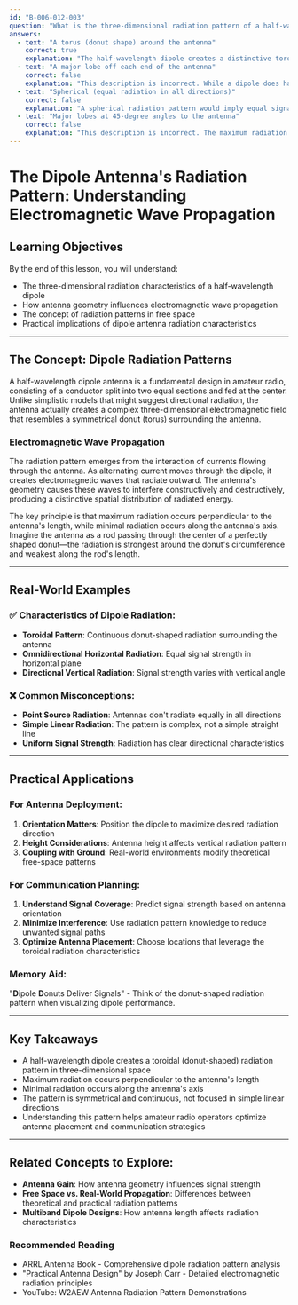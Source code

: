 ```yaml
---
id: "B-006-012-003"
question: "What is the three-dimensional radiation pattern of a half-wavelength dipole in free space?"
answers:
  - text: "A torus (donut shape) around the antenna"
    correct: true
    explanation: "The half-wavelength dipole creates a distinctive toroidal (donut-shaped) radiation pattern in three-dimensional space. This means the antenna radiates strongest perpendicular to its length, with minimal radiation along its axis. The radiation pattern looks like a symmetrical ring or donut surrounding the antenna, with the dipole running through the hole of the donut. This unique pattern occurs because the antenna's electromagnetic waves cancel out along the antenna's length while reinforcing each other at right angles to the antenna."
  - text: "A major lobe off each end of the antenna"
    correct: false
    explanation: "This description is incorrect. While a dipole does have stronger radiation perpendicular to its length, the radiation pattern is not simply two distinct lobes at the ends. Instead, it's a continuous toroidal shape that wraps around the entire antenna, with the antenna itself passing through the center of the donut-shaped pattern. Radiation is weakest along the antenna's axis and strongest at 90-degree angles to the antenna."
  - text: "Spherical (equal radiation in all directions)"
    correct: false
    explanation: "A spherical radiation pattern would imply equal signal strength in all directions, which is not true for a half-wavelength dipole. The dipole has a very specific radiation pattern with clear directional characteristics, radiating strongest perpendicular to its length and weakest along its axis. A spherical pattern would eliminate the directional properties that make dipole antennas useful for radio communications."
  - text: "Major lobes at 45-degree angles to the antenna"
    correct: false
    explanation: "This description is incorrect. The maximum radiation occurs at 90-degree angles to the antenna's length, not at 45-degree angles. The half-wavelength dipole creates a symmetrical toroidal pattern where the strongest signals are perpendicular to the antenna, forming a complete donut-shaped radiation pattern around the antenna's axis."
---
```


# The Dipole Antenna's Radiation Pattern: Understanding Electromagnetic Wave Propagation

## Learning Objectives
By the end of this lesson, you will understand:
- The three-dimensional radiation characteristics of a half-wavelength dipole
- How antenna geometry influences electromagnetic wave propagation
- The concept of radiation patterns in free space
- Practical implications of dipole antenna radiation characteristics

---

## The Concept: Dipole Radiation Patterns

A half-wavelength dipole antenna is a fundamental design in amateur radio, consisting of a conductor split into two equal sections and fed at the center. Unlike simplistic models that might suggest directional radiation, the antenna actually creates a complex three-dimensional electromagnetic field that resembles a symmetrical donut (torus) surrounding the antenna.

### Electromagnetic Wave Propagation

The radiation pattern emerges from the interaction of currents flowing through the antenna. As alternating current moves through the dipole, it creates electromagnetic waves that radiate outward. The antenna's geometry causes these waves to interfere constructively and destructively, producing a distinctive spatial distribution of radiated energy.

The key principle is that maximum radiation occurs perpendicular to the antenna's length, while minimal radiation occurs along the antenna's axis. Imagine the antenna as a rod passing through the center of a perfectly shaped donut—the radiation is strongest around the donut's circumference and weakest along the rod's length.

---

## Real-World Examples

### ✅ Characteristics of Dipole Radiation:
- **Toroidal Pattern**: Continuous donut-shaped radiation surrounding the antenna
- **Omnidirectional Horizontal Radiation**: Equal signal strength in horizontal plane
- **Directional Vertical Radiation**: Signal strength varies with vertical angle

### ❌ Common Misconceptions:
- **Point Source Radiation**: Antennas don't radiate equally in all directions
- **Simple Linear Radiation**: The pattern is complex, not a simple straight line
- **Uniform Signal Strength**: Radiation has clear directional characteristics

---

## Practical Applications

### For Antenna Deployment:
1. **Orientation Matters**: Position the dipole to maximize desired radiation direction
2. **Height Considerations**: Antenna height affects vertical radiation pattern
3. **Coupling with Ground**: Real-world environments modify theoretical free-space patterns

### For Communication Planning:
1. **Understand Signal Coverage**: Predict signal strength based on antenna orientation
2. **Minimize Interference**: Use radiation pattern knowledge to reduce unwanted signal paths
3. **Optimize Antenna Placement**: Choose locations that leverage the toroidal radiation characteristics

### Memory Aid:
"**D**ipole **D**onuts Deliver Signals" - Think of the donut-shaped radiation pattern when visualizing dipole performance.

---

## Key Takeaways

- A half-wavelength dipole creates a toroidal (donut-shaped) radiation pattern in three-dimensional space
- Maximum radiation occurs perpendicular to the antenna's length
- Minimal radiation occurs along the antenna's axis
- The pattern is symmetrical and continuous, not focused in simple linear directions
- Understanding this pattern helps amateur radio operators optimize antenna placement and communication strategies

---

## Related Concepts to Explore:
- **Antenna Gain**: How antenna geometry influences signal strength
- **Free Space vs. Real-World Propagation**: Differences between theoretical and practical radiation patterns
- **Multiband Dipole Designs**: How antenna length affects radiation characteristics

### Recommended Reading
- ARRL Antenna Book - Comprehensive dipole radiation pattern analysis
- "Practical Antenna Design" by Joseph Carr - Detailed electromagnetic radiation principles
- YouTube: W2AEW Antenna Radiation Pattern Demonstrations